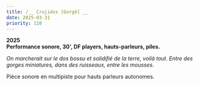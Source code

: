 ```yaml
---
title: /__ Crujidxs [Gorgô] __
date: 2025-03-31
priority: 110
---
```

**2025**\
**Performance sonore, 30', DF players, hauts-parleurs, piles.**

*On marcherait sur le dos bossu et solidifié de la terre, voilà tout. Entre des gorges miniatures, dans des ruisseaux, entre les mousses.*

Pièce sonore en multipiste pour hauts parleurs autonomes.&#x20;
